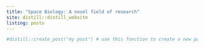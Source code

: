 ```yaml
---
title: "Space Biology: A novel field of research"
site: distill::distill_website
listing: posts
---
```


```r
#distill::create_post("my post") # use this fonction to create a new post
```

